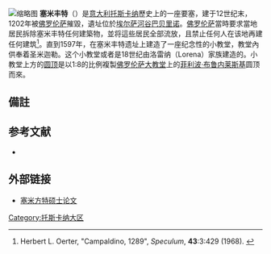 [[File:Cappella_di_semifonte_(FI).jpg|缩略图]]
'''塞米丰特'''（{{lang-it|Semifonte}}）是[[意大利|意大利]][[托斯卡纳|托斯卡纳]]歷史上的一座要塞，建于12世纪末，1202年被[[佛罗伦萨|佛罗伦萨]]摧毀，遺址位於[[埃尔萨河谷巴贝里诺|埃尔萨河谷巴贝里诺]]。[[佛罗伦萨|佛罗伦萨]]當時要求當地居民拆除塞米丰特任何建築物，並将這些居民全部流放，且禁止任何人在该地再建任何建筑<ref>Herbert L. Oerter, "Campaldino, 1289", ''Speculum'', '''43''':3:429 (1968). {{JSTOR|2855837}}</ref>。直到1597年，{{link-en|桑蒂·狄·蒂托|Santi di Tito}}在塞米丰特遗址上建造了一座纪念性的小教堂，教堂內供奉着圣米迦勒。这个小教堂或者是18世纪由洛雷纳（Lorena）家族建造的。小教堂上方的[[圆顶|圆顶]]是以1:8的比例複製[[佛罗伦萨大教堂|佛罗伦萨大教堂]]上的[[菲利波·布鲁内莱斯基|菲利波·布鲁内莱斯基]]圆顶而來。

== 備註 ==
{{Reflist}}

== 参考文献 ==

* {{Cite book|title=Semifonte: Terra di Semifonte: capolavori, tradizioni e innovazione nel territorio di Barberino Val d'Elsa|location=Florence|publisher=Editoriale Tosca|year=1990}}

== 外部链接 ==

* [http://www.lapetlab.it/testi/tesi_semifonte.pdf 塞米方特硕士论文] {{Wayback|url=http://www.lapetlab.it/testi/tesi_semifonte.pdf |date=20110722040525 }}

[[Category:托斯卡纳大区|Category:托斯卡纳大区]]